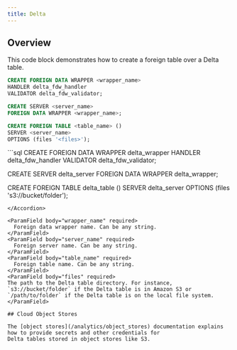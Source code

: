 ```yaml
---
title: Delta
---
```


## Overview

This code block demonstrates how to create a foreign table over a Delta table.

```sql
CREATE FOREIGN DATA WRAPPER <wrapper_name>
HANDLER delta_fdw_handler
VALIDATOR delta_fdw_validator;

CREATE SERVER <server_name>
FOREIGN DATA WRAPPER <wrapper_name>;

CREATE FOREIGN TABLE <table_name> ()
SERVER <server_name>
OPTIONS (files '<files>');
```

<Accordion title = "Example Usage">
```sql
CREATE FOREIGN DATA WRAPPER delta_wrapper
HANDLER delta_fdw_handler
VALIDATOR delta_fdw_validator;

CREATE SERVER delta_server
FOREIGN DATA WRAPPER delta_wrapper;

CREATE FOREIGN TABLE delta_table ()
SERVER delta_server
OPTIONS (files 's3://bucket/folder');

```
</Accordion>

<ParamField body="wrapper_name" required>
  Foreign data wrapper name. Can be any string.
</ParamField>
<ParamField body="server_name" required>
  Foreign server name. Can be any string.
</ParamField>
<ParamField body="table_name" required>
  Foreign table name. Can be any string.
</ParamField>
<ParamField body="files" required>
The path to the Delta table directory. For instance, `s3://bucket/folder` if the Delta table is in Amazon S3 or
`/path/to/folder` if the Delta table is on the local file system.
</ParamField>

## Cloud Object Stores

The [object stores](/analytics/object_stores) documentation explains how to provide secrets and other credentials for
Delta tables stored in object stores like S3.
```
